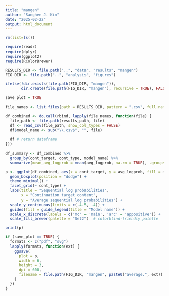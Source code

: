 ```yaml
---
title: "mangen"
author: "Sanghee J. Kim"
date: "2025-02-22"
output: html_document
---
```


```r
rm(list=ls())
```

```r
require(readr)
require(dplyr)
require(ggplot2)
require(RColorBrewer)
```

```r
RESULTS_DIR <- file.path("..", "data", "results", "mangen")
FIG_DIR <- file.path("..", "analysis", "figures")

ifelse(!dir.exists(file.path(FIG_DIR, "mangen")), 
       dir.create(file.path(FIG_DIR, "mangen"), recursive = TRUE), FALSE)
```

```r
save_plot = TRUE
```

```r
file_names <- list.files(path = RESULTS_DIR, pattern = ".csv", full.names = FALSE)
```

```r
df_combined <- do.call(rbind, lapply(file_names, function(file) {
  file_path <- file.path(results_path, file)
  df <- read_csv(file_path, show_col_types = FALSE)
  df$model_name <- sub("\\.csv$", "", file)
  
  df # return dataframe
}))
```

```r
df_summary <- df_combined %>%
  group_by(cont_target, cont_type, model_name) %>%
  summarize(mean_avg_logprob = mean(avg_logprob, na.rm = TRUE), .groups = "drop")

p <- ggplot(df_combined, aes(x = cont_target, y = avg_logprob, fill = model_name)) + 
  geom_boxplot(position = "dodge") + 
  theme_minimal() + 
  facet_grid(~ cont_type) + 
  labs(title = "Sequential log probabilities", 
       x = "Continuation target content", 
       y = "Average sequential log probabilities") + 
  scale_y_continuous(limits = c(-4.5, -4)) + 
  guides(fill = guide_legend(title = "Model name")) + 
  scale_x_discrete(labels = c('mc' = 'main', 'arc' = 'appositive')) + 
  scale_fill_brewer(palette = "Set2")  # colorblind-friendly palette

print(p)

if (save_plot == TRUE) {
  formats <- c("pdf", "svg")
  lapply(formats, function(ext) {
    ggsave(
      plot = p,
      width = 6, 
      height = 3, 
      dpi = 600, 
      filename = file.path(FIG_DIR, "mangen", paste0("average.", ext))
    )
  })
}
```
